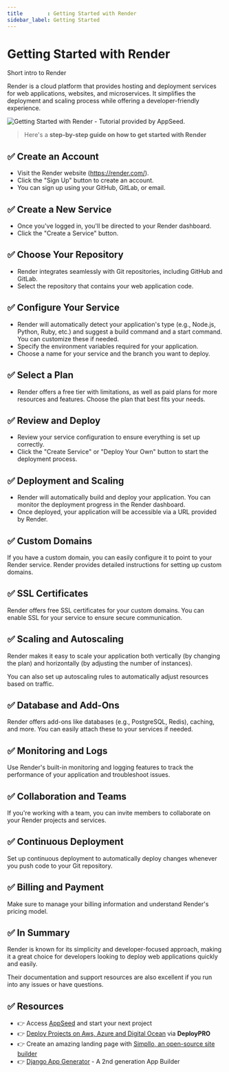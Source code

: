 ```yaml
---
title        : Getting Started with Render
sidebar_label: Getting Started 
---
```


# Getting Started with Render

<SubHeading>Short intro to Render</SubHeading>

Render is a cloud platform that provides hosting and deployment services for web applications, websites, and microservices. 
It simplifies the deployment and scaling process while offering a developer-friendly experience. 

![Getting Started with Render - Tutorial provided by AppSeed.](https://github-production-user-asset-6210df.s3.amazonaws.com/51070104/270108735-d58ae5df-d09c-4921-84b1-d2e2f1d8ec28.jpg) 

> Here's a **step-by-step guide on how to get started with Render**

## ✅ **Create an Account**

- Visit the Render website (https://render.com/).
- Click the "Sign Up" button to create an account.
- You can sign up using your GitHub, GitLab, or email.

## ✅ **Create a New Service**

- Once you've logged in, you'll be directed to your Render dashboard.
- Click the "Create a Service" button.

## ✅ **Choose Your Repository**

- Render integrates seamlessly with Git repositories, including GitHub and GitLab.
- Select the repository that contains your web application code.

## ✅ **Configure Your Service**

- Render will automatically detect your application's type (e.g., Node.js, Python, Ruby, etc.) and suggest a build command and a start command. You can customize these if needed.
- Specify the environment variables required for your application.
- Choose a name for your service and the branch you want to deploy.

## ✅ **Select a Plan**

- Render offers a free tier with limitations, as well as paid plans for more resources and features. Choose the plan that best fits your needs.

## ✅ **Review and Deploy**

- Review your service configuration to ensure everything is set up correctly.
- Click the "Create Service" or "Deploy Your Own" button to start the deployment process.

## ✅ **Deployment and Scaling**

- Render will automatically build and deploy your application. You can monitor the deployment progress in the Render dashboard.
- Once deployed, your application will be accessible via a URL provided by Render.

## ✅ **Custom Domains**

If you have a custom domain, you can easily configure it to point to your Render service. Render provides detailed instructions for setting up custom domains.

## ✅ **SSL Certificates**

Render offers free SSL certificates for your custom domains. You can enable SSL for your service to ensure secure communication.

## ✅ **Scaling and Autoscaling**

Render makes it easy to scale your application both vertically (by changing the plan) and horizontally (by adjusting the number of instances). 

You can also set up autoscaling rules to automatically adjust resources based on traffic.

## ✅ **Database and Add-Ons**

Render offers add-ons like databases (e.g., PostgreSQL, Redis), caching, and more. You can easily attach these to your services if needed.

## ✅ **Monitoring and Logs**

Use Render's built-in monitoring and logging features to track the performance of your application and troubleshoot issues.

## ✅ **Collaboration and Teams**

If you're working with a team, you can invite members to collaborate on your Render projects and services.

## ✅ **Continuous Deployment**

Set up continuous deployment to automatically deploy changes whenever you push code to your Git repository.

## ✅ **Billing and Payment**

Make sure to manage your billing information and understand Render's pricing model.

## ✅ In Summary

Render is known for its simplicity and developer-focused approach, making it a great choice for developers looking to deploy web applications quickly and easily. 

Their documentation and support resources are also excellent if you run into any issues or have questions.

## ✅ Resources 

- 👉 Access [AppSeed](https://appseed.us/) and start your next project
- 👉 [Deploy Projects on Aws, Azure and Digital Ocean](https://www.docs.deploypro.dev/) via **DeployPRO**
- 👉 Create an amazing landing page with [Simpllo, an open-source site builder](https://www.simpllo.com/)
- 👉 [Django App Generator](https://app-generator.dev/django/) - A 2nd generation App Builder

